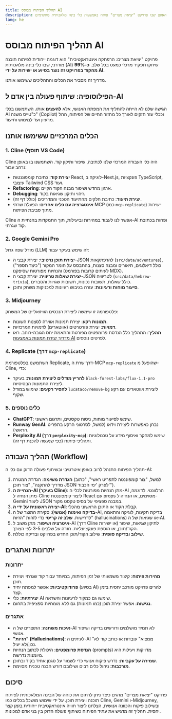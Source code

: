 ```yaml
---
title: תהליך הפיתוח מבוסס AI
description: הסבר על האופן שבו פרויקט "יציאת מצרים" פותח באמצעות כלי בינה מלאכותית מתקדמים
lang: he
---
```


# תהליך הפיתוח מבוסס AI

פרויקט "יציאת מצרים: הרפתקה אינטראקטיבית" הוא דוגמה ייחודית לפיתוח תוכנה מודרני, שבו כלי בינה מלאכותית (AI) שיחקו תפקיד מרכזי כמעט בכל שלב. **כ-99% מהקוד בפרויקט זה נוצר בסיוע או ישירות על ידי AI.**

מדריך זה מסביר את הכלים והתהליכים ששימשו אותנו.

## הפילוסופיה: שיתוף פעולה בין אדם ל-AI

הגישה שלנו לא הייתה להחליף את המפתח האנושי, אלא **להעצים** אותו. השתמשנו בכלי AI כ"טייס משנה" (Copilot) וככלי עזר חזקים לאורך כל מחזור החיים של הפיתוח, החל מרעיון ועד למימוש ותיעוד.

## הכלים המרכזיים ששימשו אותנו

### 1. Cline (תוסף VS Code)

Cline היה כלי העבודה המרכזי שלנו לכתיבה, שיפור ותיקון קוד. השתמשנו בו באופן נרחב עבור:

*   **יצירת קוד**: כתיבת קומפוננטות React, לוגיקה ב-Next.js, פונקציות TypeScript, עיצובי Tailwind CSS ועוד.
*   **Refactoring**: ארגון מחדש ושיפור מבנה הקוד הקיים.
*   **Debugging**: זיהוי ותיקון שגיאות בקוד.
*   **יצירת תיעוד**: כתיבת חלקים מהתיעוד הטכני והמדריכים (כולל דף זה).
*   **אינטגרציה עם כלים אחרים**: הפעלת שרתי MCP (כמו `mcp-replicate`) ישירות מתוך סביבת הפיתוח.

Cline אפשר לנו לעבוד במהירות וביעילות, תוך התמקדות בהנחיית ה-AI ופחות בכתיבת קוד שגרתי.

### 2. Google Gemini Pro

מודל שפה גדול (LLM) זה שימש בעיקר עבור:

*   **יצירת תוכן נרטיבי**: יצירת קבצי ה-JSON להרפתקאות (`src/data/adventures`), כולל דיאלוגים, תיאורים ומבנה סצנות, בהתבסס על חומר המקור ("כיצד תספר") והנחיות מפורטות שסיפקנו (לעיתים קרובות בפורמט MDX).
*   **יצירת שאלות טריוויה**: יצירת קבצי ה-JSON לטריוויה (`src/data/hebrew-trivia`), כולל שאלות, תשובות נכונות, תשובות שגויות והסברים.
*   **סיעור מוחות ורעיונות**: עזרה בגיבוש רעיונות למכניקות משחק ותוכן.

### 3. Midjourney

פלטפורמה זו שימשה ליצירת הנכסים הוויזואליים של המשחק:

*   **תמונות רקע**: יצירת תמונות אווירה לסצנות השונות.
*   **דמויות**: יצירת פורטרטים (אווטארים) לדמויות המרכזיות.
*   **תהליך**: התהליך כלל הנדסת פרומפטים מפורטת והתאמת יחס הגובה-רוחב. ראו [מדריך יצירת תמונות באמצעות AI](/docs/ai-image-generation) לפרטים נוספים.

### 4. Replicate (דרך `mcp-replicate`)

השתמשנו בפלטפורמת Replicate, דרך שרת ה-MCP `mcp-replicate` שהופעל מ-Cline, כדי:

*   **להריץ מודלים ליצירת תמונות**: בעיקר `black-forest-labs/flux-1.1-pro` ליצירת התמונות הבסיסיות.
*   **להסיר רקעים**: שימוש במודל `lucataco/remove-bg` ליצירת אווטארים עם רקע שקוף.

### 5. כלים נוספים

*   **ChatGPT**: שימש לסיעור מוחות, ניסוח טקסטים, ותרגום ראשוני.
*   **Runway GenAI**: נבחן כאפשרות ליצירת וידאו (למשל, לסרטוני הרקע בתפריט הראשי).
*   **Perplexity AI (דרך `perplexity-mcp`)**: שימש למחקר ואיסוף מידע על טכנולוגיות ותהליכי פיתוח (כפי שנעשה להכנת דף זה).

## תהליך העבודה (Workflow)

תהליך הפיתוח התנהל לרוב באופן איטרטיבי ובשיתוף פעולה הדוק עם כלי ה-AI:

1.  **הגדרת משימה**: הגדרת המטרה (למשל, "צור קומפוננטה לתפריט ראשי", "כתוב מדריך להתקנה", "צור תוכן JSON לפרק 'ימי הכבוד'").
2.  **הנחיית ה-AI (בעיקר Cline)**: מתן הנחיות מפורטות לכלי ה-AI הרלוונטי. לדוגמה, מתן הנחיה ל-Cline ליצור קומפוננטת React עם props מסוימים, או הנחיה ל-Gemini ליצור JSON במבנה ספציפי על בסיס טקסט מקור.
3.  **יצירה ראשונית על ידי ה-AI**: קבלת הקוד או התוכן הראשוני מהכלי.
4.  **בדיקה ואימות (אנושי)**: סקירת התוצר של ה-AI, בדיקת תקינות, לוגיקה והתאמה לדרישות. **שלב זה קריטי** כדי לזהות "הזיות" (hallucinations) או שגיאות של ה-AI.
5.  **איטרציה ושיפור**: מתן משוב ל-AI (דרך Cline או ישירות) לתיקון שגיאות, שיפור הקוד/תוכן, או הוספת פונקציונליות. חזרה על שלבים 3-5 לפי הצורך.
6.  **שילוב ובדיקה סופית**: שילוב הקוד/תוכן החדש בפרויקט ובדיקה כוללת.

## יתרונות ואתגרים

### יתרונות

*   **מהירות פיתוח**: קיצור משמעותי של זמן הפיתוח, במיוחד עבור קוד שגרתי ויצירת תוכן.
*   **פרודוקטיביות**: אפשר למפתח יחיד (בסיוע AI) להרים פרויקט מורכב יחסית בזמן קצר.
*   **יצירתיות**: כלי AI שימשו גם כמקור לרעיונות והשראה.
*   **נגישות**: אפשר יצירת תוכן (כמו תמונות) גם ללא מומחיות ספציפית בתחום.

### אתגרים

*   **איכות משתנה**: התוצרים של ה-AI לא תמיד מושלמים ודורשים בדיקה ושיפור אנושי.
*   **"הזיות" (Hallucinations)**: לעיתים ה-AI "ממציא" עובדות או כותב קוד לא נכון/לא יעיל.
*   **הנדסת פרומפטים**: היכולת לכתוב הנחיות (prompts) מדויקות ויעילות היא מיומנות נדרשת.
*   **שמירה על עקביות**: נדרש פיקוח אנושי כדי לשמור על סגנון אחיד בקוד ובתוכן.
*   **מורכבות**: ניהול כלים רבים ושילובם דורש הבנה טכנית מסוימת.

## סיכום

פרויקט "יציאת מצרים" מדגים כיצד ניתן לרתום את כוחה של הבינה המלאכותית לפיתוח תוכנה ויצירת תוכן. על ידי שימוש מושכל בכלים כמו Cline, Gemini ו-Midjourney, ובשילוב פיקוח והכוונה אנושית, הצלחנו ליצור חוויה אינטראקטיבית ייחודית בזמן קצר יחסית. תהליך זה מדגיש את עתיד הפיתוח כשיתוף פעולה הדוק בין בני אדם למכונות.
